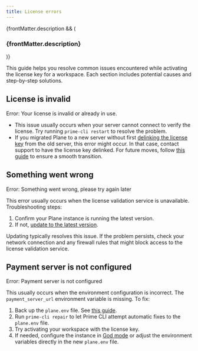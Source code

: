 ```yaml
---
title: License errors
---
```


{frontMatter.description && (
  <h3 className="description">{frontMatter.description}</h3>
)}

This guide helps you resolve common issues encountered while activating the
license key for a workspace. Each section includes potential causes and
step-by-step solutions.

## License is invalid

<div style={{ color: 'red' }}>Error: Your license is invalid or already in use.</div>

- This issue usually occurs when your server cannot connect to verify the
  license. Try running `prime-cli restart` to resolve the problem.
- If you migrated Plane to a new server without first [delinking the license
  key](https://docs.plane.so/workspaces-and-users/upgrade-plan#delink-license-key)
  from the old server, this error might occur. In that case, contact support to
  have the license key delinked. For future moves, follow [this
  guide](/self-hosting/manage/migrate-plane) to ensure a smooth transition.

## Something went wrong

<div style={{ color: 'red' }}>
  Error: Something went wrong, please try again later
</div>

This error usually occurs when the license validation service is unavailable.
Troubleshooting steps:

1. Confirm your Plane instance is running the latest version.
2. If not, [update to the latest version](/self-hosting/manage/update/to-latest-version#prerequisites).

Updating typically resolves this issue. If the problem persists, check your
network connection and any firewall rules that might block access to the license
validation service.

## Payment server is not configured

<div style={{ color: 'red' }}>Error: Payment server is not configured</div>

This usually occurs when the environment configuration is incorrect. The
`payment_server_url` environment variable is missing. To fix:

1. Back up the `plane.env` file. See [this guide](/self-hosting/manage/backup-restore#backup-plane-env).
2. Run `prime-cli repair` to let Prime CLI attempt automatic fixes to the `plane.env` file.
3. Try activating your workspace with the license key.
4. If needed, configure the instance in [God mode](/self-hosting/govern/instance-admin#settings) or adjust the environment variables directly in the new `plane.env` file.
